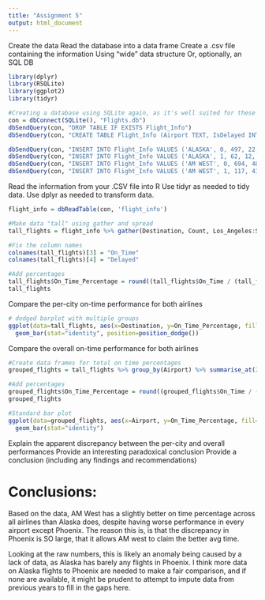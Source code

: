 ---
title: "Assignment 5"
output: html_document
---

Create the data
Read the database into a data frame
Create a .csv file containing the information
Using “wide” data structure
Or, optionally, an SQL DB
```{r warning=FALSE,results='hide'}
library(dplyr)
library(RSQLite)
library(ggplot2)
library(tidyr)

#Creating a database using SQLite again, as it's well suited for these small modular tasks.
con = dbConnect(SQLite(), "Flights.db")
dbSendQuery(con, "DROP TABLE IF EXISTS Flight_Info")
dbSendQuery(con, "CREATE TABLE Flight_Info (Airport TEXT, IsDelayed INTEGER, Los_Angeles INTEGER, Phoenix INTEGER, San_Diego INTEGER, San_Francisco INTEGER, Seattle INTEGER)")

dbSendQuery(con, "INSERT INTO Flight_Info VALUES ('ALASKA', 0, 497, 22, 212, 503, 1841)")
dbSendQuery(con, "INSERT INTO Flight_Info VALUES ('ALASKA', 1, 62, 12, 20, 102, 305)")
dbSendQuery(con, "INSERT INTO Flight_Info VALUES ('AM WEST', 0, 694, 4840, 383, 320, 201)")
dbSendQuery(con, "INSERT INTO Flight_Info VALUES ('AM WEST', 1, 117, 415, 65, 129, 61)")
```

Read the information from your .CSV file into R 
Use tidyr as needed to tidy data. 
Use dplyr as needed to transform data. 
```{r}
flight_info = dbReadTable(con, 'flight_info')

#Make data "tall" using gather and spread
tall_flights = flight_info %>% gather(Destination, Count, Los_Angeles:Seattle) %>% spread(IsDelayed, Count)

#Fix the column names
colnames(tall_flights)[3] = "On_Time"
colnames(tall_flights)[4] = "Delayed"

#Add percentages
tall_flights$On_Time_Percentage = round((tall_flights$On_Time / (tall_flights$On_Time + tall_flights$Delayed)) * 100, 2)
tall_flights
```

Compare the per-city on-time performance for both airlines
```{r}
# dodged barplot with multiple groups
ggplot(data=tall_flights, aes(x=Destination, y=On_Time_Percentage, fill=Airport)) +
  geom_bar(stat="identity", position=position_dodge())
```

Compare the overall on-time performance for both airlines
```{r warning=FALSE}
#Create data frames for total on time percentages
grouped_flights = tall_flights %>% group_by(Airport) %>% summarise_at(2:3, funs(sum))

#Add percentages
grouped_flights$On_Time_Percentage = round((grouped_flights$On_Time / (grouped_flights$On_Time + grouped_flights$Delayed)) * 100, 2)
grouped_flights

#Standard bar plot
ggplot(data=grouped_flights, aes(x=Airport, y=On_Time_Percentage, fill=Airport)) +
  geom_bar(stat="identity")
```

Explain the apparent discrepancy between the per-city and overall performances
Provide an interesting paradoxical conclusion 
Provide a conclusion (including any findings and recommendations)

# Conclusions:
Based on the data, AM West has a slightly better on time percentage across all airlines than Alaska does, despite having worse performance in every airport except Phoenix.  The reason this is, is that the discrepancy in Phoenix is SO large, that it allows AM west to claim the better avg time.


Looking at the raw numbers, this is likely an anomaly being caused by a lack of data, as Alaska has barely any flights in Phoenix.  I think more data on Alaska flights to Phoenix are needed to make a fair comparison, and if none are available, it might be prudent to attempt to impute data from previous years to fill in the gaps here.







